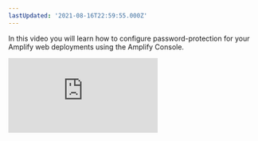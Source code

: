 ```yaml
---
lastUpdated: '2021-08-16T22:59:55.000Z'
---
```

In this video you will learn how to configure password-protection for your Amplify web deployments using the Amplify Console.

<iframe src="https://www.youtube-nocookie.com/embed/QIxm9HPefT0" frameborder="0" allow="accelerometer; autoplay; clipboard-write; encrypted-media; gyroscope; picture-in-picture" allowfullscreen></iframe>
